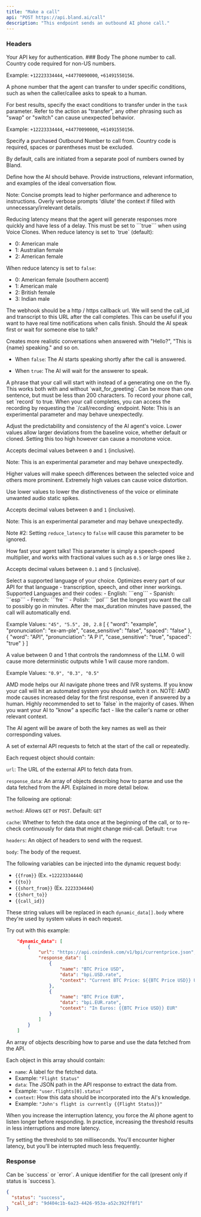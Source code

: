```yaml
---
title: "Make a call"
api: "POST https://api.bland.ai/call"
description: "This endpoint sends an outbound AI phone call."
---
```


### Headers

<ParamField header="authorization" type="string" required>
  Your API key for authentication.
</ParamField>
### Body

<ParamField body="phone_number" type="string" required>
  The phone number to call. Country code required for non-US numbers.

Example: `+12223334444`, `+44770090000`, `+61491550156`.

</ParamField>

<ParamField body="transfer_phone_number" type="string">
  A phone number that the agent can transfer to under specific conditions, such as when the caller/callee asks to speak to a human.

For best results, specify the exact conditions to transfer under in the `task` parameter. Refer to the action as "transfer", any other phrasing such as "swap" or "switch" can cause unexpected behavior.

Example: `+12223334444`, `+44770090000`, `+61491550156`.

</ParamField>

<ParamField body="from" type="string">
  Specify a purchased Outbound Number to call from. Country code is required, spaces or parentheses must be excluded.

By default, calls are initiated from a separate pool of numbers owned by Bland.

</ParamField>

<ParamField body="task" type="string" required>
  Define how the AI should behave. Provide instructions, relevant information, and examples of the ideal conversation flow.

Note: Concise prompts lead to higher performance and adherence to instructions. Overly verbose prompts 'dilute' the context if filled with unnecessary/irrelevant details.

</ParamField>

<ParamField body="reduce_latency" type="boolean" default="true">
  Reducing latency means that the agent will generate responses more quickly and have less of a delay. This must be set
  to ```true``` when using Voice Clones.
</ParamField>

<ParamField body="voice_id" type="number" default="0">
  When reduce latency is set to `true` (default):

- 0: American male
- 1: Australian female
- 2: American female

When reduce latency is set to `false`:

- 0: American female (southern accent)
- 1: American male
- 2: British female
- 3: Indian male
  </ParamField>

<ParamField body="webhook" type="string">
  The webhook should be a http / https callback url. We will send the call_id and transcript to this URL after the call
  completes. This can be useful if you want to have real time notifications when calls finish.
</ParamField>

<ParamField body="wait_for_greeting" type="boolean" default="false">
  Should the AI speak first or wait for someone else to talk?
  
  Creates more realistic conversations when answered with "Hello?", "This is \{name\} speaking." and so on.
  
  - When ```false```: The AI starts speaking shortly after the call is answered. 
  
  - When ```true```: The AI will wait for the answerer to speak.
</ParamField>

<ParamField body="first_sentence" type="string">
  A phrase that your call will start with instead of a generating one on the fly. This works both with and without
  `wait_for_greeting`. Can be more than one sentence, but must be less than 200 characters.
</ParamField>

<ParamField body="record" type="boolean" default="false">
  To record your phone call, set `record` to true. When your call completes, you can access the recording by requesting
  the `/call/recording` endpoint.
</ParamField>

<ResponseField name="voice_settings" type="Voice Settings Object">
  <Expandable title="properties">
  <ParamField body="stability" default="0.8" type="float">
  Note: This is an experimental parameter and may behave unexpectedly.

Adjust the predictability and consistency of the AI agent's voice. Lower values allow larger deviations from the baseline voice, whether default or cloned. Setting this too high however can cause a monotone voice.

Accepts decimal values between `0` and `1` (inclusive).

</ParamField>
<ParamField body="similarity" default="0.6" type="float">
  Note: This is an experimental parameter and may behave unexpectedly.

Higher values will make speech differences between the selected voice and others more prominent. Extremely high values can cause voice distortion.

Use lower values to lower the distinctiveness of the voice or eliminate unwanted audio static spikes.

Accepts decimal values between `0` and `1` (inclusive).

</ParamField>

<ParamField body="speed" default="0.85" type="float">
  Note: This is an experimental parameter and may behave unexpectedly.
  
  Note #2: Setting `reduce_latency` to `false` will cause this parameter to be ignored.

How fast your agent talks! This parameter is simply a speech-speed multiplier, and works with fractional values such as `0.5` or large ones like `2`.

Accepts decimal values between `0.1` and `5` (inclusive).

</ParamField>

  </Expandable>
</ResponseField>

<ParamField body="language" type="string" default="eng">
  Select a supported language of your choice. Optimizes every part of our API for that language - transcription, speech,
  and other inner workings. Supported Languages and their codes: - English: ```eng``` - Spanish: ```esp``` - French:
  ```fre``` - Polish: ```pol```
</ParamField>

<ParamField body="max_duration" type="float or string" default="30">
  Set the longest you want the call to possibly go in minutes. After the max_duration minutes have passed, the call will automatically end.
  
  Example Values: ```"45", "5.5", 20, 2.8```
</ParamField>
<ParamField name="pronunciation_guide" type="array" description="An array of objects where each object specifies a word and its pronunciation. Additional attributes can be added as needed.">
  <Example>
    [
      {
        "word": "example",
        "pronunciation": "ex-am-ple",
        "case_sensitive": "false",
        "spaced": "false"
      },
      {
        "word": "API",
        "pronunciation": "A P I",
        "case_sensitive": "true",
        "spaced": "true"
      }
    ]
  </Example>
  <Param name="word" type="string" description="The word to be pronounced." required="true"/>
  <Param name="pronunciation" type="string" description="The pronunciation of the word." required="true"/>
  <Param name="case_sensitive" type="boolean" description="Specifies if the word matching should be case sensitive. Default is false." required="false"/>
  <Param name="spaced" type="boolean" description="Indicates whether the word should be matched as a standalone word. Default is false." required="false"/>
</ParamField>
<ParamField body="temperature" type="float" default="0.7">
  A value between 0 and 1 that controls the randomness of the LLM. 0 will cause more deterministic outputs while 1 will cause more random.
  
  Example Values: ```"0.9", "0.3", "0.5"```
</ParamField>

<ParamField body="amd" type="boolean" default="false">
  AMD mode helps our AI navigate phone trees and IVR systems. If you know your call will hit an automated system you
  should switch it on. NOTE: AMD mode causes increased delay for the first response, even if answered by a human. Highly
  recommended to set to `false` in the majority of cases.
</ParamField>

<ParamField body="request_data" type="object">
  When you want your AI to "know" a specific fact - like the caller's
  name or other relevant context.

The AI agent will be aware of both the key names as well as their corresponding values.

</ParamField>

<ParamField body="dynamic_data" type="array">
 <Expandable title="properties">
  A set of external API requests to fetch at the start of the call or repeatedly.

Each request object should contain:

`url`: The URL of the external API to fetch data from.

`response_data`: An array of objects describing how to parse and use the data fetched from the API. Explained in more detail below.

The following are optional:

`method`: Allows `GET` or `POST`. Default: `GET`

`cache`: Whether to fetch the data once at the beginning of the call, or to re-check continuously for data that might change mid-call. Default: `true`

`headers`: An object of headers to send with the request.

`body`: The body of the request.

The following variables can be injected into the dynamic request body:

- `{{from}}` (Ex. `+12223334444`)
- `{{to}}`
- `{{short_from}}` (Ex. `2223334444`)
- `{{short_to}}`
- `{{call_id}}`

These string values will be replaced in each `dynamic_data[].body` where they're used by system values in each request.

Try out with this example:

```json
    "dynamic_data": [
        {
            "url": "https://api.coindesk.com/v1/bpi/currentprice.json",
            "response_data": [
                {
                    "name": "BTC Price USD",
                    "data": "bpi.USD.rate",
                    "context": "Current BTC Price: ${{BTC Price USD}} USD"
                },
                {
                    "name": "BTC Price EUR",
                    "data": "bpi.EUR.rate",
                    "context": "In Euros: {{BTC Price USD}} EUR"
                }
            ]
        }
    ]
```

<ParamField body="dynamic_data[i].response_data" type="array">
An array of objects describing how to parse and use the data fetched from the API.

Each object in this array should contain:

- `name`: A label for the fetched data.
- Example: `"Flight Status"`
- `data`: The JSON path in the API response to extract the data from.
- Example: `"user.flights[0].status"`
- `context`: How this data should be incorporated into the AI's knowledge.
- Example: `"John's flight is currently {{Flight Status}}"`
    </ParamField>
 </Expandable>
</ParamField>

<ParamField body="interruption_threshold" type="integer" default={50}>
  When you increase the interruption latency, you force the AI phone agent to listen longer before responding. In practice, increasing the threshold results in less interruptions and more latency.

Try setting the threshold to `500` milliseconds. You'll encounter higher latency, but you'll be interrupted much less frequently.

</ParamField>

### Response

<ResponseField name="status" type="string">
  Can be `success` or `error`.
</ResponseField>

<ResponseField name="call_id" type="string">
  A unique identifier for the call (present only if status is `success`).
</ResponseField>

<ResponseExample>

```json Response
{
  "status": "success",
  "call_id": "9d404c1b-6a23-4426-953a-a52c392ff8f1"
}
```

</ResponseExample>
